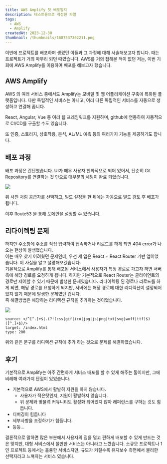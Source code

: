 ```yaml
---
title: AWS Amplify 첫 배포일지
description: 테스트용으로 작성한 파일
tags:
  - AWS
  - Amplify
createdAt: 2023-12-30
thumbnail: /thumbnails/1687537362211.png
---
```

이번에 프로젝트를 배포하며 생겼던 이들과 그 과정에 대해 서술해보고자 합니다.
때는 프로젝트가 거의 마무리 되던 때였습니다. AWS를 거의 접해본 적이 없던 저는, 이번 기회에 AWS Amplify를 이용하여 배포를 해보고자 했습니다.

## AWS Amplify 

AWS 의 여러 서비스 중에서도 Amplify는 모바일 및 웹 어플리케이션 구축에 특화된 플랫폼입니다. 다만 독립적인 서비스는 아니고, 여러 다른 독립적인 서비스를 자동으로 생성하고 연결해 줍니다. 

React, Angular, Vue 등 여러 웹 프레임워크를 지원하며, github에 연동하여 자동적으로 CI/CD를 구출할 수도 있습니다. 

또 인증, 스토리지, 상호작용, 분석, AL/ML 예측 등의 여러가지 기능을 제공하기도 합니다. 


## 배포 과정 

배포 과정은 간단했습니다. UI가 매우 사용자 친화적으로 되어 있어서, 단순히 Git Repository를 연결하는 것 만으로 대부분의 세팅이 완료 되었습니다.

![](public/images/20231230065907.png)

위 사진 처럼 공급자를 선택하고, 빌드 설정을 한 뒤에는 자동으로 빌드 검토 후 배포가 됩니다. 

이후 Route53 을 통해 도메인을 설정할 수 있습니다. 

## 리다이렉팅 문제

하지만 주소창에 주소를 직접 입력하여 접속하거나 리로드를 하게 되면 404 error가 나오는 현상이 발생했습니다. 
<br/>
이는 매우 찾기 어려웠던 문제인데, 우선 제 앱은 React + React Router 기반 앱이었습니다. 이 사실을 알고 설명해보겠습니다.
<br/>
기본적으로 Amplify를 통해 배포된 서비스에서 사용자가 특정 경로로 가고자 하면 서버측에 해당 경로를 요청하게 됩니다. 하지만 기본적으로 React Router는 클라이언트의 경로만 제어할 수 있기 때문에 발생한 문제였습니다. 리다이렉팅 된 경로나 리로드를 하게 되면, 해당 경로를 요청하게 되지만, 서버에는 해당 경로에 대한 리디렉션이 설정되어 있지 않기 때문에 발생한 문제였던 겁니다.
<br/>
즉 해결방법은 해당하는 리디렉션 규칙을 추가하는 것이었습니다.

![](public/images/20231230065929.png)

```
source: </^[^.]+$|.(?!(css|gif|ico|jpg|js|png|txt|svg|woff|ttf)$)([^.]+$)/>  
target: /index.html  
type: 200
```

위와 같은 문구를 리디렉션 규칙에 추가 하는 것으로 문제를 해결하였습니다.

## 후기

기본적으로 Amplify는 아주 간편하게 서비스 배포를 할 수 있게 해주는 툴이지만, 그에 비례해 여러가지 단점이 있었습니다.

- 기본적으로 AWS에서 활발히 지원을 하지 않습니다.
	- 사용자가 적은탓인지, 지원이 활발하지 않습니다.
	- 위 문제와 맞물려 커뮤니티도 활성화 되어있지 않아 레퍼런스를 구하는 것도 힘듭니다.
- 디버깅이 힘듭니다
- 세부사항을 조정하기가 힘듭니다.
- 등등...

결론적으로 말하면 많은 부분에서 사용자의 짐을 덜고 편하게 배포할 수 있게 만드는 것은 맞지만, 대형 서비스에서 쓸만한 서비스는 아니라고 느꼈습니다. 소규모 프로젝트나 1인 프로젝트 등에서는 훌륭한 서비스지만, 규모가 커질수록 유지보수 측면에서 불리한 선택지라고 느껴지는 서비스 였습니다.

